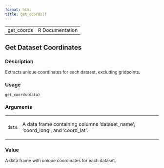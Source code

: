 ```yaml
---
format: html
title: get_coords()
---
```


<html><head>
<meta http-equiv="Content-Type" content="text/html; charset=utf-8" />
<meta name="viewport" content="width=device-width, initial-scale=1.0, user-scalable=yes" />
<link rel="stylesheet" href="https://cdn.jsdelivr.net/npm/katex@0.15.3/dist/katex.min.css">
<script type="text/javascript">
const macros = { "\\R": "\\textsf{R}", "\\code": "\\texttt"};
function processMathHTML() {
    var l = document.getElementsByClassName('reqn');
    for (let e of l) { katex.render(e.textContent, e, { throwOnError: false, macros }); }
    return;
}</script>
<script defer src="https://cdn.jsdelivr.net/npm/katex@0.15.3/dist/katex.min.js"
    onload="processMathHTML();"></script>
<link rel="stylesheet" type="text/css" href="R.css" />
</head><body><div class="container"><main>

<table style="width: 100%;"><tr><td>get_coords</td><td style="text-align: right;">R Documentation</td></tr></table>

<h2>Get Dataset Coordinates</h2>

<h3>Description</h3>

<p>Extracts unique coordinates for each dataset, excluding gridpoints.
</p>


<h3>Usage</h3>

<pre><code class='language-R'>get_coords(data)
</code></pre>


<h3>Arguments</h3>

<table role = "presentation">
<tr><td><code id="data">data</code></td>
<td>
<p>A data frame containing columns 'dataset_name', 'coord_long', and
'coord_lat'.</p>
</td></tr>
</table>


<h3>Value</h3>

<p>A data frame with unique coordinates for each dataset.
</p>

</main>

</div>
</body></html>


